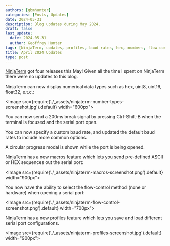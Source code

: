 ```yaml
---
authors: [gbmhunter]
categories: [Posts, Updates]
date: 2024-05-31
description: Blog updates during May 2024.
draft: false
last_update:
  date: 2024-05-31
  author: Geoffrey Hunter
tags: [NinjaTerm, updates, profiles, baud rates, hex, numbers, flow control, serial port, macros, break signal]
title: April 2024 Updates
type: post
---
```


[NinjaTerm](https://ninjaterm.mbedded.ninja/) got four releases this May! Given all the time I spent on NinjaTerm there were no updates to this blog.

NinjaTerm can now display numerical data types such as hex, uint8, uint16, float32, e.t.c.:

<Image src={require('./_assets/ninjaterm-number-types-screenshot.jpg').default} width="600px"></Image>

You can now send a 200ms break signal by pressing Ctrl-Shift-B when the terminal is focused and the serial port open.

You can now specify a custom baud rate, and updated the default baud rates to include more common options.

A circular progress modal is shown while the port is being opened.

NinjaTerm has a new macros feature which lets you send pre-defined ASCII or HEX sequences out the serial port:

<Image src={require('./_assets/ninjaterm-macros-screenshot.png').default} width="900px"></Image>

You now have the ability to select the flow-control method (none or hardware) when opening a serial port:

<Image src={require('./_assets/ninjaterm-flow-control-screenshot.png').default} width="700px"></Image>

NinjaTerm has a new profiles feature which lets you save and load different serial port configurations.

<Image src={require('./_assets/ninjaterm-profiles-screenshot.jpg').default} width="900px"></Image>
